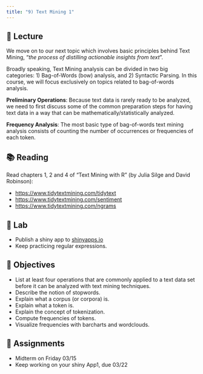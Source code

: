 ```yaml
---
title: "9) Text Mining 1"
---
```



## 📖 Lecture

We move on to our next topic which involves basic principles behind Text Mining, "_the process of distilling actionable insights from text_".

Broadly speaking, Text Mining analysis can be divided in two big categories: 1) Bag-of-Words (bow) analysis, and 2) Syntactic Parsing. In this course, we will focus exclusively on topics related to bag-of-words analysis.

__Preliminary Operations__: Because text data is rarely ready to be analyzed, we need to first discuss some of the common preparation steps for having text data in a way that can be mathematically/statistically analyzed.

__Frequency Analysis__: The most basic type of bag-of-words text mining analysis consists of counting the number of occurrences or frequencies of each token.



## 📚 Reading

Read chapters 1, 2 and 4 of "Text Mining with R" (by Julia Silge and David Robinson):

- <a href="https://www.tidytextmining.com/tidytext" target="_blank">https://www.tidytextmining.com/tidytext</a>
- <a href="https://www.tidytextmining.com/sentiment" target="_blank">https://www.tidytextmining.com/sentiment</a>
- <a href="https://www.tidytextmining.com/ngrams" target="_blank">https://www.tidytextmining.com/ngrams</a>



## 🔬 Lab

- Publish a shiny app to <a href="https://www.shinyapps.io/" target="_blank">shinyapps.io</a>
- Keep practicing regular expressions.

 

## 🎯 Objectives

- List at least four operations that are commonly applied to a text data set before it can be analyzed with text mining techniques.
- Describe the notion of stopwords.
- Explain what a corpus (or corpora) is.
- Explain what a token is.
- Explain the concept of tokenization.
- Compute frequencies of tokens.
- Visualize frequencies with barcharts and wordclouds.



## 🔔 Assignments

- Midterm on Friday 03/15
- Keep working on your shiny App1, due 03/22

